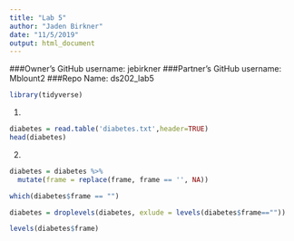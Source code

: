 ```yaml
---
title: "Lab 5"
author: "Jaden Birkner"
date: "11/5/2019"
output: html_document
---
```


###Owner’s GitHub username: jebirkner
###Partner’s GitHub username: Mblount2
###Repo Name: ds202_lab5

```r
library(tidyverse)
```


1.
```r
diabetes = read.table('diabetes.txt',header=TRUE)
head(diabetes)
```

2.
```r
diabetes = diabetes %>% 
  mutate(frame = replace(frame, frame == '', NA))
```

```r
which(diabetes$frame == "")
```

```r
diabetes = droplevels(diabetes, exlude = levels(diabetes$frame==""))
```

```r
levels(diabetes$frame)
```

